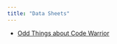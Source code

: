 ```yaml
---
title: "Data Sheets"
---
```


- [Odd Things about Code Warrior](assets/Odd-Things-about-CodeWarrior.md){target="_blank"}

